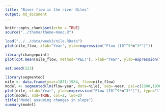 ```yaml
---
title: "River flow in the river Niles"
output: md_document
---
```


```r
knitr::opts_chunk$set(echo = TRUE)
source("../theme/theme-mooc.R")
```

```r
load("../../data/week3/nile.RData")
plot(nile_flow, xlab="Year", ylab=expression("Flow [10"^9*m^3*"]"))
```

```r
library(changepoint)
plot(cpt.mean(nile_flow, method="PELT"), xlab="Year", ylab=expression("Flow [10"^9*m^3*"]"))
```



```r
set.seed(123)
```

```r
library(segmented)
nile <- data.frame(year=1871:1984, flow=nile_flow)
model <- segmented(lm(flow~year, data=nile), seg=~year, psi=c(1900,1930,1960))
plot(nile, xlab="Year", ylab=expression("Flow [10"^9*m^3*"]"), type="l")
plot(model, add=TRUE, col=2, lwd=2)
title("Model assuming changes in slope")
summary(model)
```
